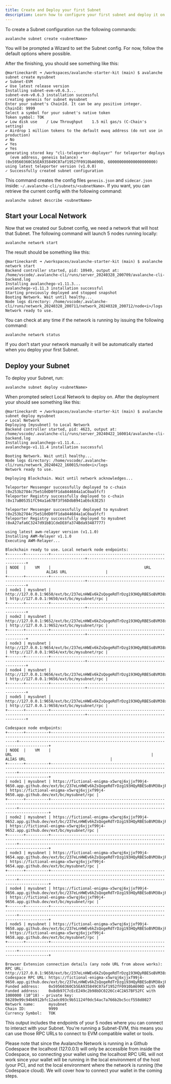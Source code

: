 ```yaml
---
title: Create and Deploy your first Subnet
description: Learn how to configure your first subnet and deploy it on a Local network.
---
```


To create a Subnet configuration run the following commands:

```
avalanche subnet create <subnetName>
```

You will be prompted a Wizard to set the Subnet config. For now, follow the default options where possible.

After the finishing, you should see something like this:

```
@martineckardt ➜ /workspaces/avalanche-starter-kit (main) $ avalanche subnet create mysubnet
✔ Subnet-EVM
✔ Use latest release version
Installing subnet-evm-v0.6.3...
subnet-evm-v0.6.3 installation successful
creating genesis for subnet mysubnet
Enter your subnet's ChainId. It can be any positive integer.
ChainId: 9999
Select a symbol for your subnet's native token
Token symbol: TOK
✔ Low disk use    / Low Throughput    1.5 mil gas/s (C-Chain's setting)
✔ Airdrop 1 million tokens to the default ewoq address (do not use in production)
✔ No
✔ Yes
✔ Yes
generating stored key "cli-teleporter-deployer" for teleporter deploys
  (evm address, genesis balance) = (0x59560360Cb5EA935849C07af1952fF0910bA690D, 600000000000000000000)
using latest teleporter version (v1.0.0)
✓ Successfully created subnet configuration
```

This command creates the config files `genesis.json` and `sidecar.json` inside: `~/.avalanche-cli/subnets/<subnetName>`. If you want, you can retrieve the current config with the following command:

```
avalanche subnet describe <subnetName>
```

## Start your Local Network

Now that we created our Subnet config, we need a network that will host that Subnet. The following command will launch 5 nodes running locally:

```
avalanche network start
```

The result should be something like this:

```
@martineckardt ➜ /workspaces/avalanche-starter-kit (main) $ avalanche network start
Backend controller started, pid: 10949, output at: /home/vscode/.avalanche-cli/runs/server_20240328_200709/avalanche-cli-backend.log
Installing avalanchego-v1.11.3...
avalanchego-v1.11.3 installation successful
Starting previously deployed and stopped snapshot
Booting Network. Wait until healthy...
Node logs directory: /home/vscode/.avalanche-cli/runs/network_20240328_200711/network_20240328_200712/node<i>/logs
Network ready to use.
```

You can check at any time if the network is running by issuing the following command:

```
avalanche network status
```

If you don't start your network manually it will be automatically started when you deploy your first Subnet.

## Deploy your Subnet

To deploy your Subnet, run:

```
avalanche subnet deploy <subnetName>
```

When prompted select Local Network to deploy on. After the deployment your should see something like this:

```
@martineckardt ➜ /workspaces/avalanche-starter-kit (main) $ avalanche subnet deploy mysubnet
✔ Local Network
Deploying [mysubnet] to Local Network
Backend controller started, pid: 4623, output at: /home/vscode/.avalanche-cli/runs/server_20240422_160014/avalanche-cli-backend.log
Installing avalanchego-v1.11.4...
avalanchego-v1.11.4 installation successful

Booting Network. Wait until healthy...
Node logs directory: /home/vscode/.avalanche-cli/runs/network_20240422_160015/node<i>/logs
Network ready to use.

Deploying Blockchain. Wait until network acknowledges...

Teleporter Messenger successfully deployed to c-chain (0x253b2784c75e510dD0fF1da844684a1aC0aa5fcf)
Teleporter Registry successfully deployed to c-chain (0x17aB05351fC94a1a67Bf3f56DdbB941aE6c63E25)

Teleporter Messenger successfully deployed to mysubnet (0x253b2784c75e510dD0fF1da844684a1aC0aa5fcf)
Teleporter Registry successfully deployed to mysubnet (0xA27afa6C3247d91bB1CdeDE8fa374Bda93487777)

using latest awm-relayer version (v1.1.0)
Installing AWM-Relayer v1.1.0
Executing AWM-Relayer...

Blockchain ready to use. Local network node endpoints:
+-------+----------+-------------------------------------------------------------------------------------+-------------------------------------------+
| NODE  |    VM    |                                         URL                                         |                 ALIAS URL                 |
+-------+----------+-------------------------------------------------------------------------------------+-------------------------------------------+
| node1 | mysubnet | http://127.0.0.1:9650/ext/bc/237eLnHWEv6kZsQogeRdTrDzg193HQyRBESoBVM38xjPYPPXaR/rpc | http://127.0.0.1:9650/ext/bc/mysubnet/rpc |
+-------+----------+-------------------------------------------------------------------------------------+-------------------------------------------+
| node2 | mysubnet | http://127.0.0.1:9652/ext/bc/237eLnHWEv6kZsQogeRdTrDzg193HQyRBESoBVM38xjPYPPXaR/rpc | http://127.0.0.1:9652/ext/bc/mysubnet/rpc |
+-------+----------+-------------------------------------------------------------------------------------+-------------------------------------------+
| node3 | mysubnet | http://127.0.0.1:9654/ext/bc/237eLnHWEv6kZsQogeRdTrDzg193HQyRBESoBVM38xjPYPPXaR/rpc | http://127.0.0.1:9654/ext/bc/mysubnet/rpc |
+-------+----------+-------------------------------------------------------------------------------------+-------------------------------------------+
| node4 | mysubnet | http://127.0.0.1:9656/ext/bc/237eLnHWEv6kZsQogeRdTrDzg193HQyRBESoBVM38xjPYPPXaR/rpc | http://127.0.0.1:9656/ext/bc/mysubnet/rpc |
+-------+----------+-------------------------------------------------------------------------------------+-------------------------------------------+
| node5 | mysubnet | http://127.0.0.1:9658/ext/bc/237eLnHWEv6kZsQogeRdTrDzg193HQyRBESoBVM38xjPYPPXaR/rpc | http://127.0.0.1:9658/ext/bc/mysubnet/rpc |
+-------+----------+-------------------------------------------------------------------------------------+-------------------------------------------+

Codespace node endpoints:
+-------+----------+-----------------------------------------------------------------------------------------------------------------------------+-----------------------------------------------------------------------------------+
| NODE  |    VM    |                                                             URL                                                             |                                     ALIAS URL                                     |
+-------+----------+-----------------------------------------------------------------------------------------------------------------------------+-----------------------------------------------------------------------------------+
| node1 | mysubnet | https://fictional-enigma-x5wrqj6xjjxf99j4-9650.app.github.dev/ext/bc/237eLnHWEv6kZsQogeRdTrDzg193HQyRBESoBVM38xjPYPPXaR/rpc | https://fictional-enigma-x5wrqj6xjjxf99j4-9650.app.github.dev/ext/bc/mysubnet/rpc |
+-------+----------+-----------------------------------------------------------------------------------------------------------------------------+-----------------------------------------------------------------------------------+
| node2 | mysubnet | https://fictional-enigma-x5wrqj6xjjxf99j4-9652.app.github.dev/ext/bc/237eLnHWEv6kZsQogeRdTrDzg193HQyRBESoBVM38xjPYPPXaR/rpc | https://fictional-enigma-x5wrqj6xjjxf99j4-9652.app.github.dev/ext/bc/mysubnet/rpc |
+-------+----------+-----------------------------------------------------------------------------------------------------------------------------+-----------------------------------------------------------------------------------+
| node3 | mysubnet | https://fictional-enigma-x5wrqj6xjjxf99j4-9654.app.github.dev/ext/bc/237eLnHWEv6kZsQogeRdTrDzg193HQyRBESoBVM38xjPYPPXaR/rpc | https://fictional-enigma-x5wrqj6xjjxf99j4-9654.app.github.dev/ext/bc/mysubnet/rpc |
+-------+----------+-----------------------------------------------------------------------------------------------------------------------------+-----------------------------------------------------------------------------------+
| node4 | mysubnet | https://fictional-enigma-x5wrqj6xjjxf99j4-9656.app.github.dev/ext/bc/237eLnHWEv6kZsQogeRdTrDzg193HQyRBESoBVM38xjPYPPXaR/rpc | https://fictional-enigma-x5wrqj6xjjxf99j4-9656.app.github.dev/ext/bc/mysubnet/rpc |
+-------+----------+-----------------------------------------------------------------------------------------------------------------------------+-----------------------------------------------------------------------------------+
| node5 | mysubnet | https://fictional-enigma-x5wrqj6xjjxf99j4-9658.app.github.dev/ext/bc/237eLnHWEv6kZsQogeRdTrDzg193HQyRBESoBVM38xjPYPPXaR/rpc | https://fictional-enigma-x5wrqj6xjjxf99j4-9658.app.github.dev/ext/bc/mysubnet/rpc |
+-------+----------+-----------------------------------------------------------------------------------------------------------------------------+-----------------------------------------------------------------------------------+

Browser Extension connection details (any node URL from above works):
RPC URL:           http://127.0.0.1:9650/ext/bc/237eLnHWEv6kZsQogeRdTrDzg193HQyRBESoBVM38xjPYPPXaR/rpc
Codespace RPC URL: https://fictional-enigma-x5wrqj6xjjxf99j4-9650.app.github.dev/ext/bc/237eLnHWEv6kZsQogeRdTrDzg193HQyRBESoBVM38xjPYPPXaR/rpc
Funded address:    0x59560360Cb5EA935849C07af1952fF0910bA690D with 600
Funded address:    0x8db97C7cEcE249c2b98bDC0226Cc4C2A57BF52FC with 1000000 (10^18) - private key: 56289e99c94b6912bfc12adc093c9b51124f0dc54ac7a766b2bc5ccf558d8027
Network name:      mysubnet
Chain ID:          9999
Currency Symbol:   TOK
```

This output includes the endpoints of your 5 nodes where you can connect to interact with your Subnet. You're running a Subnet-EVM, this means you can use those RPC URLs to connect to EVM compatible wallet or tools. 

Please note that since the Avalanche Network is running in a Github Codespace the localhost (127.0.0.1) will only be accessible from inside the Codespace, so connecting your wallet using the localhost RPC URL will not work since your wallet will be running in the local environment of the host (your PC), and not the local environment where the network is running (the Codespace cloud). We will cover how to connect your wallet in the coming steps.